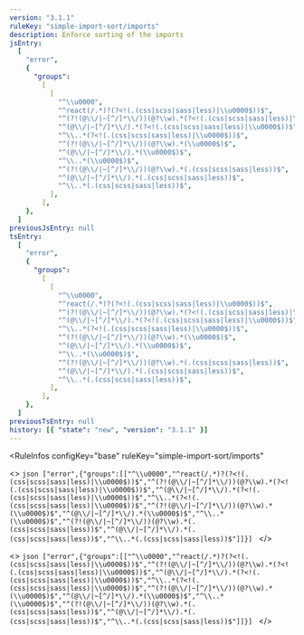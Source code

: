```yaml
---
version: "3.1.1"
ruleKey: "simple-import-sort/imports"
description: Enforce sorting of the imports
jsEntry:
  [
    "error",
    {
      "groups":
        [
          [
            "^\\u0000",
            "^react(/.*)?(?<!(.(css|scss|sass|less)|\\u0000$))$",
            "^(?!(@\\/|~[^/]*\\/))(@?\\w).*(?<!(.(css|scss|sass|less)|\\u0000$))$",
            "^(@\\/|~[^/]*\\/).*(?<!(.(css|scss|sass|less)|\\u0000$))$",
            "^\\..*(?<!(.(css|scss|sass|less)|\\u0000$))$",
            "^(?!(@\\/|~[^/]*\\/))(@?\\w).*(\\u0000$)$",
            "^(@\\/|~[^/]*\\/).*(\\u0000$)$",
            "^\\..*(\\u0000$)$",
            "^(?!(@\\/|~[^/]*\\/))(@?\\w).*(.(css|scss|sass|less))$",
            "^(@\\/|~[^/]*\\/).*(.(css|scss|sass|less))$",
            "^\\..*(.(css|scss|sass|less))$",
          ],
        ],
    },
  ]
previousJsEntry: null
tsEntry:
  [
    "error",
    {
      "groups":
        [
          [
            "^\\u0000",
            "^react(/.*)?(?<!(.(css|scss|sass|less)|\\u0000$))$",
            "^(?!(@\\/|~[^/]*\\/))(@?\\w).*(?<!(.(css|scss|sass|less)|\\u0000$))$",
            "^(@\\/|~[^/]*\\/).*(?<!(.(css|scss|sass|less)|\\u0000$))$",
            "^\\..*(?<!(.(css|scss|sass|less)|\\u0000$))$",
            "^(?!(@\\/|~[^/]*\\/))(@?\\w).*(\\u0000$)$",
            "^(@\\/|~[^/]*\\/).*(\\u0000$)$",
            "^\\..*(\\u0000$)$",
            "^(?!(@\\/|~[^/]*\\/))(@?\\w).*(.(css|scss|sass|less))$",
            "^(@\\/|~[^/]*\\/).*(.(css|scss|sass|less))$",
            "^\\..*(.(css|scss|sass|less))$",
          ],
        ],
    },
  ]
previousTsEntry: null
history: [{ "state": "new", "version": "3.1.1" }]
---
```


<RuleInfos 
  configKey="base" 
  ruleKey="simple-import-sort/imports" 
>
  <>
    ```json
    ["error",{"groups":[["^\\u0000","^react(/.*)?(?<!(.(css|scss|sass|less)|\\u0000$))$","^(?!(@\\/|~[^/]*\\/))(@?\\w).*(?<!(.(css|scss|sass|less)|\\u0000$))$","^(@\\/|~[^/]*\\/).*(?<!(.(css|scss|sass|less)|\\u0000$))$","^\\..*(?<!(.(css|scss|sass|less)|\\u0000$))$","^(?!(@\\/|~[^/]*\\/))(@?\\w).*(\\u0000$)$","^(@\\/|~[^/]*\\/).*(\\u0000$)$","^\\..*(\\u0000$)$","^(?!(@\\/|~[^/]*\\/))(@?\\w).*(.(css|scss|sass|less))$","^(@\\/|~[^/]*\\/).*(.(css|scss|sass|less))$","^\\..*(.(css|scss|sass|less))$"]]}]
    ```
  </>

  <>
    ```json
    ["error",{"groups":[["^\\u0000","^react(/.*)?(?<!(.(css|scss|sass|less)|\\u0000$))$","^(?!(@\\/|~[^/]*\\/))(@?\\w).*(?<!(.(css|scss|sass|less)|\\u0000$))$","^(@\\/|~[^/]*\\/).*(?<!(.(css|scss|sass|less)|\\u0000$))$","^\\..*(?<!(.(css|scss|sass|less)|\\u0000$))$","^(?!(@\\/|~[^/]*\\/))(@?\\w).*(\\u0000$)$","^(@\\/|~[^/]*\\/).*(\\u0000$)$","^\\..*(\\u0000$)$","^(?!(@\\/|~[^/]*\\/))(@?\\w).*(.(css|scss|sass|less))$","^(@\\/|~[^/]*\\/).*(.(css|scss|sass|less))$","^\\..*(.(css|scss|sass|less))$"]]}]
    ```
  </>
</RuleInfos>
